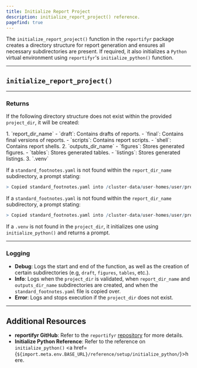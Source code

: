 ```yaml
---
title: Initialize Report Project
description: initialize_report_project() reference. 
pagefind: true
---
```



The `initialize_report_project()` function in the `reportifyr` package creates a directory structure for report generation and ensures all necessary subdirectories are present. If required, it also initializes a `Python` virtual environment using `reportifyr`'s `initialize_python()` function.

---

## `initialize_report_project()`

<EmbeddedHTML filename="/public/html_files/initialize_report_project.html"/>

---

### Returns

If the following directory structure does not exist within the provided `project_dir`, it will be created: 

<Steps>
1. `report_dir_name`
   - `draft`: Contains drafts of reports.
   - `final`: Contains final versions of reports.
   - `scripts`: Contains report scripts.
   - `shell`: Contains report shells.
2. `outputs_dir_name`
   - `figures`: Stores generated figures.
   - `tables`: Stores generated tables.
   - `listings`: Stores generated listings.
3. `.venv`
</Steps>

If a `standard_footnotes.yaml` is not found within the `report_dir_name` subdirectory, a prompt stating:

```r
> Copied standard_footnotes.yaml into /cluster-data/user-homes/user/project/report_dir_name
```

If a `standard_footnotes.yaml` is not found within the `report_dir_name` subdirectory, a prompt stating:

```r
> Copied standard_footnotes.yaml into /cluster-data/user-homes/user/project/report_dir_name
```

If a `.venv` is not found in the `project_dir`, it initializes one using `initialize_python()` and returns a prompt.

---

### Logging

- **Debug**: Logs the start and end of the function, as well as the creation of certain subdirectories (e.g, `draft`, `figures`, `tables`, etc.).
- **Info**: Logs when the `project_dir` is validated, when `report_dir_name` and `outputs_dir_name` subdirectories are created, and when the `standard_footnotes.yaml` file is copied over.
- **Error**: Logs and stops execution if the `project_dir` does not exist.

---

## Additional Resources

- **reportifyr GitHub**: Refer to the `reportifyr` [repository](https://github.com/A2-ai/reportifyr) for more details. 
- **Initialize Python Reference**: Refer to the reference on `initialize_python()` <a href={`${import.meta.env.BASE_URL}/reference/setup/initialize_python/`}>here</a>.
